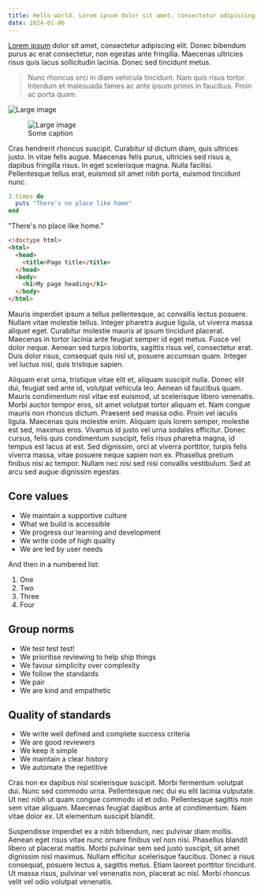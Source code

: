 ```yaml
---
title: Hello world. Lorem ipsum dolor sit amet, consectetur adipiscing elit.
date: 2024-01-06
---
```


[Lorem ipsum](https://lipsum.com/) dolor sit amet, consectetur adipiscing elit. Donec bibendum purus ac erat consectetur, non egestas ante fringilla. Maecenas ultricies risus quis lacus sollicitudin lacinia. Donec sed tincidunt metus.

> Nunc rhoncus orci in diam vehicula tincidunt. Nam quis risus tortor. Interdum et malesuada fames ac ante ipsum primis in faucibus. Proin ac porta quam.

![Large image](https://vastphotos.com/files/uploads/photos/10556/lake-landscape-photo-l.jpg)

<figure>
  <img src="https://vastphotos.com/files/uploads/photos/10556/lake-landscape-photo-l.jpg" alt="Large image" />
  <figcaption>Some caption</figcaption>
</figure>

Cras hendrerit rhoncus suscipit. Curabitur id dictum diam, quis ultrices justo. In vitae felis augue. Maecenas felis purus, ultricies sed risus a, dapibus fringilla risus. In eget scelerisque magna. Nulla facilisi. Pellentesque tellus erat, euismod sit amet nibh porta, euismod tincidunt nunc.

```ruby
3.times do
  puts "There's no place like home"
end
```

"There's no place like home."

```html
<!doctype html>
<html>
  <head>
    <title>Page title</title>
  </head>
  <body>
    <h1>My page heading</h1>
  </body>
</html>
```

Mauris imperdiet ipsum a tellus pellentesque, ac convallis lectus posuere. Nullam vitae molestie tellus. Integer pharetra augue ligula, ut viverra massa aliquet eget. Curabitur molestie mauris at ipsum tincidunt placerat. Maecenas in tortor lacinia ante feugiat semper id eget metus. Fusce vel dolor neque. Aenean sed turpis lobortis, sagittis risus vel, consectetur erat. Duis dolor risus, consequat quis nisl ut, posuere accumsan quam. Integer vel luctus nisl, quis tristique sapien.

Aliquam erat urna, tristique vitae elit et, aliquam suscipit nulla. Donec elit dui, feugiat sed ante id, volutpat vehicula leo. Aenean id faucibus quam. Mauris condimentum nisl vitae est euismod, ut scelerisque libero venenatis. Morbi auctor tempor eros, sit amet volutpat tortor aliquam et. Nam congue mauris non rhoncus dictum. Praesent sed massa odio. Proin vel iaculis ligula. Maecenas quis molestie enim. Aliquam quis lorem semper, molestie est sed, maximus eros. Vivamus id justo vel urna sodales efficitur. Donec cursus, felis quis condimentum suscipit, felis risus pharetra magna, id tempus est lacus at est. Sed dignissim, orci at viverra porttitor, turpis felis viverra massa, vitae posuere neque sapien non ex. Phasellus pretium finibus nisi ac tempor. Nullam nec nisi sed nisi convallis vestibulum. Sed at arcu sed augue dignissim egestas.

## Core values

- We maintain a supportive culture
- What we build is accessible
- We progress our learning and development
- We write code of high quality
- We are led by user needs

And then in a numbered list:

1. One
2. Two
3. Three
4. Four

## Group norms

- We test test test!
- We prioritise reviewing to help ship things
- We favour simplicity over complexity
- We follow the standards
- We pair
- We are kind and empathetic

## Quality of standards

- We write well defined and complete success criteria
- We are good reviewers
- We keep it simple
- We maintain a clear history
- We automate the repetitive

Cras non ex dapibus nisl scelerisque suscipit. Morbi fermentum volutpat dui. Nunc sed commodo urna. Pellentesque nec dui eu elit lacinia vulputate. Ut nec nibh ut quam congue commodo id et odio. Pellentesque sagittis non sem vitae aliquam. Maecenas feugiat dapibus ante at condimentum. Nam vitae dolor ex. Ut elementum suscipit blandit.

Suspendisse imperdiet ex a nibh bibendum, nec pulvinar diam mollis. Aenean eget risus vitae nunc ornare finibus vel non nisi. Phasellus blandit libero ut placerat mattis. Morbi pulvinar sem sed justo suscipit, sit amet dignissim nisl maximus. Nullam efficitur scelerisque faucibus. Donec a risus consequat, posuere lectus a, sagittis metus. Etiam laoreet porttitor tincidunt. Ut massa risus, pulvinar vel venenatis non, placerat ac nisl. Morbi rhoncus velit vel odio volutpat venenatis.
